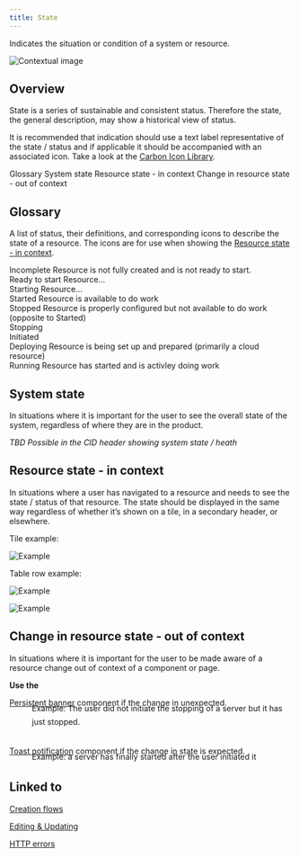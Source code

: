 ```yaml
---
title: State
---
```



<PageDescription>

  Indicates the situation or condition of a system or resource.

</PageDescription>

<Row>
  <Column colLg={8}>

![Contextual image](images/0.png)

  </Column>
</Row>

## Overview

State is a series of sustainable and consistent status. Therefore the state,
the general description, may show a historical view of status.

It is recommended that indication should use a text label representative of
the state / status and if applicable it should be accompanied with an
associated icon. Take a look at the [Carbon Icon Library](https://www.carbondesignsystem.com/guidelines/iconography/library).

<AnchorLinks>
  <AnchorLink>Glossary</AnchorLink>
  <AnchorLink>System state</AnchorLink>
  <AnchorLink to="#resource-state---in-context">Resource state - in context</AnchorLink>
  <AnchorLink to="#change-in-resource-state---out-of-context">Change in resource state - out of context</AnchorLink>
</AnchorLinks>

## Glossary

A list of status, their definitions, and corresponding icons to describe the
state of a resource. The icons are for use when showing
the [Resource state - in context](#resource-state---in-context).

<Row>
 <Column colLg={8}>
 
 <div className={styles.glossaryEntry}>
  <span>Incomplete</span>
  <span>Resource is not fully created and is not ready to start.</span>
 </div>
 <div className={styles.glossaryEntry}>
  <span>Ready to start</span>
  <span>Resource...</span>
 </div>
 <div className={styles.glossaryEntry}>
  <span>Starting</span>
  <span>Resource...</span>
 </div>
 <div className={styles.glossaryEntry}>
  <span>Started</span>
  <span>Resource is available to do work</span>
 </div>
 <div className={styles.glossaryEntry}>
  <span>Stopped</span>
  <span>Resource is properly configured but not available to do work (opposite to Started)</span>
 </div>
 <div className={styles.glossaryEntry}>
  <span>Stopping</span>
  <span></span>
 </div>
 <div className={styles.glossaryEntry}>
  <span>Initiated</span>
  <span></span>
 </div>
 <div className={styles.glossaryEntry}>
  <span>Deploying</span>
  <span>Resource is being set up and prepared (primarily a cloud resource)</span>
 </div>
 <div className={styles.glossaryEntry}>
  <span>Running</span>
  <span>Resource has started and is activley doing work</span>
 </div>
 
  </Column>
</Row>

## System state

In situations where it is important for the user to see the overall state of
the system, regardless of where they are in the product.

*TBD Possible in the CID header showing system state / heath*

## Resource state - in context

In situations where a user has navigated to a resource and needs to see the
state / status of that resource. The state should be displayed in the same
way regardless of whether it’s shown on a tile, in a secondary header, or
elsewhere.

Tile example:

<Row>
 <Column colLg={8}>

![Example](images/1.png)

 </Column>
</Row>

Table row example:

<Row>
 <Column colLg={8}>

![Example](images/2.png)

 </Column>
</Row>
<Row>
 <Column colLg={8}>

![Example](images/3.png)

 </Column>
</Row>

## Change in resource state - out of context

In situations where it is important for the user to be made aware of a
resource change out of context of a component or page.

**Use the**

[Persistent banner](../../components/persistent-banner) component if
the change in unexpected.

<Row>
 <Column colLg={8}>
 
 <div style="margin-top: -24px;padding-left: 40px;line-height:1.5rem">
  Example: The user did not initiate the stopping of a server but it has just stopped.
 </div>

 </Column>
</Row>
<br/>

[Toast notification](https://www.carbondesignsystem.com/components/notification/code#toast-notification) component if the change in state is expected.

<Row>
 <Column colLg={8}>
 
 <div style="margin-top: -24px;padding-left: 40px;line-height:1.5rem">
  Example: a server has finally started after the user initiated it
 </div>
 
 </Column>
</Row>

## Linked to

[Creation flows](creation-flows)

[Editing & Updating](editing)

[HTTP errors](http-errors)
